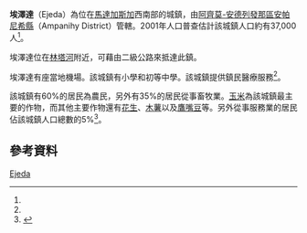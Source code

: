 {{Infobox settlement
|official_name = 埃澤達
|other_name =
|native_name = Ejeda
|nickname =
|settlement_type = 
|motto =
|pushpin_map = Madagascar
|pushpin_label_position =bottom
|pushpin_map_caption =埃澤達在馬達加斯加的位置
|pushpin_mapsize =180
|coordinates_region = MG
|subdivision_type = 國家
|subdivision_name = {{MAD}}
|subdivision_type1 = {{le|區 (馬達加斯加)|Regions of Madagascar|區}}
|subdivision_name1 = [[阿齊莫-安德列發那區|阿齊莫-安德列發那區]]
|subdivision_type2 = {{le|縣 (馬達加斯加)|Districts of Madagascar|縣}}
|subdivision_name2 = [[安帕尼希縣|安帕尼希縣]]
|population_as_of = 2001
|population_footnotes = <ref name="pop"/>
|population_total = 37000
|population_note =
|population_density_km2 =
|population_density_urban_sq_mi =
|population_blank1_title =民族
|population_blank1 = {{le|馬哈法利人|Mahafaly}}
|population_blank2_title =宗教
|population_blank2 =
|timezone = [[東非時間|EAT]]
|utc_offset = +3
|timezone_DST = 
|utc_offset_DST = 
|coordinates_display = inline,title
|latd=24 |latm=21 |lats= |latNS=S
|longd=44|longm=31 |longs= |longEW=E
|elevation_footnotes=
|elevation_m = 235
|elevation_ft =
}}

'''埃澤達'''（Ejeda）為位在[[馬達加斯加|馬達加斯加]]西南部的城鎮，由[[阿齊莫-安德列發那區|阿齊莫-安德列發那區]][[安帕尼希縣|安帕尼希縣]]（Ampanihy District）管轄。2001年人口普查估計該城鎮人口約有37,000人<ref name="pop"/>。

埃澤達位在[[林塔河|林塔河]]附近，可藉由二級公路{{le|國道10號 (馬達加斯加)|Route nationale 10 (Madagascar)|國道10號}}來抵達此鎮。

埃澤達有座當地機場。該城鎮有小學和初等中學。該城鎮提供鎮民醫療服務<ref name="pop"/>。

該城鎮有60%的居民為農民，另外有35%的居民從事畜牧業。[[玉米|玉米]]為該城鎮最主要的作物，而其他主要作物還有[[花生|花生]]、[[木薯|木薯]]以及[[鷹嘴豆|鷹嘴豆]]等。另外從事服務業的居民佔該城鎮人口總數的5%<ref name="pop">{{cite web| url=http://www.ilo.cornell.edu/ilo/data.html| title=ILO census data| publisher=[[Cornell_University|Cornell University]]| year=2002| accessdate=2008-03-11| archive-date=2008-07-05| archive-url=https://web.archive.org/web/20080705124329/http://www.ilo.cornell.edu/ilo/data.html| dead-url=no}}</ref>。

== 參考資料 ==
{{reflist}}

{{阿齊莫-安德列發那區}}

[[Category:阿齊莫-安德列發那區聚居地|Ejeda]]

{{Madagascar-geo-stub}}